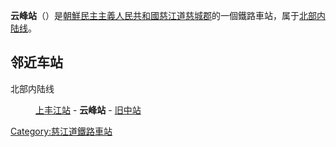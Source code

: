 {{朝鮮半島車站資訊
|公司色 = blue
|文字色 = 
|站名 = 云峰站
|圖片 = 
|pxl = 
|圖片說明 =
|前一站 = [[上丰江站|上丰江]]
|前一站距離 = 0.7
|後一站距離 = 7.8
|後一站 = [[旧中站|旧中]]
|所屬路線 = [[北部内陆线|北部内陆线]]
|距離 = 45.6
|起點站 = [[满浦青年站|满浦青年]]
|諺文 = 운봉역
|朝鮮漢字 = 雲峯驛
|文觀部式 = 
|馬-賴式 = Unbong-yŏk
|副站名 = 
|車站編號 = 
|停站路線數 = 
|所屬公司 = [[朝鮮民主主義人民共和國鐵道省|朝鮮民主主義人民共和國鐵道省]]
|所在地 =[[慈江道|慈江道]][[慈城郡|慈城郡]]
|車站構造 = 地面车站
|月台配置 = 
|啟用年月日 =
|廢站年月日 = 
|上下車人次 = 
|統計年度 = 
|轉車 = 
|備註 = 
|全寬備註 = 
}}

'''云峰站'''（{{lang-ko|운봉역}}）是[[朝鮮民主主義人民共和國|朝鮮民主主義人民共和國]][[慈江道|慈江道]][[慈城郡|慈城郡]]的一個鐵路車站，属于[[北部内陆线|北部内陆线]]。

==邻近车站==
北部内陆线
:[[上丰江站|上丰江站]] - '''云峰站''' - [[旧中站|旧中站]]

{{朝鲜铁路小作品}}

{{北部内陆线}}

[[Category:慈江道鐵路車站|Category:慈江道鐵路車站]]